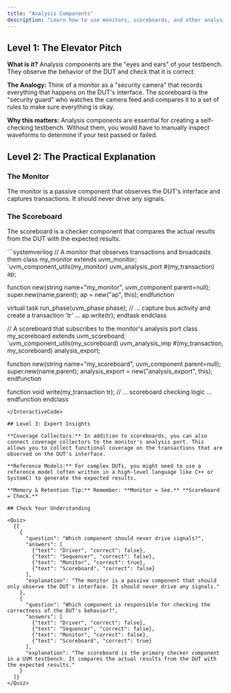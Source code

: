 ```yaml
---
title: "Analysis Components"
description: "Learn how to use monitors, scoreboards, and other analysis components to check the correctness of your DUT."
---
```



## Level 1: The Elevator Pitch

**What is it?** Analysis components are the "eyes and ears" of your testbench. They observe the behavior of the DUT and check that it is correct.

**The Analogy:** Think of a monitor as a "security camera" that records everything that happens on the DUT's interface. The scoreboard is the "security guard" who watches the camera feed and compares it to a set of rules to make sure everything is okay.

**Why this matters:** Analysis components are essential for creating a self-checking testbench. Without them, you would have to manually inspect waveforms to determine if your test passed or failed.

## Level 2: The Practical Explanation

### The Monitor

The monitor is a passive component that observes the DUT's interface and captures transactions. It should never drive any signals.

### The Scoreboard

The scoreboard is a checker component that compares the actual results from the DUT with the expected results.

<InteractiveCode>
```systemverilog
// A monitor that observes transactions and broadcasts them
class my_monitor extends uvm_monitor;
  `uvm_component_utils(my_monitor)
  uvm_analysis_port #(my_transaction) ap;

  function new(string name="my_monitor", uvm_component parent=null);
    super.new(name,parent);
    ap = new("ap", this);
  endfunction

  virtual task run_phase(uvm_phase phase);
    // ... capture bus activity and create a transaction 'tr' ...
    ap.write(tr);
  endtask
endclass

// A scoreboard that subscribes to the monitor's analysis port
class my_scoreboard extends uvm_scoreboard;
  `uvm_component_utils(my_scoreboard)
  uvm_analysis_imp #(my_transaction, my_scoreboard) analysis_export;

  function new(string name="my_scoreboard", uvm_component parent=null);
    super.new(name,parent);
    analysis_export = new("analysis_export", this);
  endfunction

  function void write(my_transaction tr);
    // ... scoreboard checking logic ...
  endfunction
endclass
```
</InteractiveCode>

## Level 3: Expert Insights

**Coverage Collectors:** In addition to scoreboards, you can also connect coverage collectors to the monitor's analysis port. This allows you to collect functional coverage on the transactions that are observed on the DUT's interface.

**Reference Models:** For complex DUTs, you might need to use a reference model (often written in a high-level language like C++ or SystemC) to generate the expected results.

**Memory & Retention Tip:** Remember: **Monitor = See.** **Scoreboard = Check.**

## Check Your Understanding

<Quiz>
  {[
    {
      "question": "Which component should never drive signals?",
      "answers": [
        {"text": "Driver", "correct": false},
        {"text": "Sequencer", "correct": false},
        {"text": "Monitor", "correct": true},
        {"text": "Scoreboard", "correct": false}
      ],
      "explanation": "The monitor is a passive component that should only observe the DUT's interface. It should never drive any signals."
    },
    {
      "question": "Which component is responsible for checking the correctness of the DUT's behavior?",
      "answers": [
        {"text": "Driver", "correct": false},
        {"text": "Sequencer", "correct": false},
        {"text": "Monitor", "correct": false},
        {"text": "Scoreboard", "correct": true}
      ],
      "explanation": "The scoreboard is the primary checker component in a UVM testbench. It compares the actual results from the DUT with the expected results."
    }
  ]}
</Quiz>
